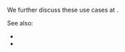
<ClientRouting />

We further discuss these use cases at <Link href="/server-routing-vs-client-routing#which-one-to-choose" />.

See also:
 - <Link href="/server-routing" />
 - <Link href="/server-routing-vs-client-routing" />

